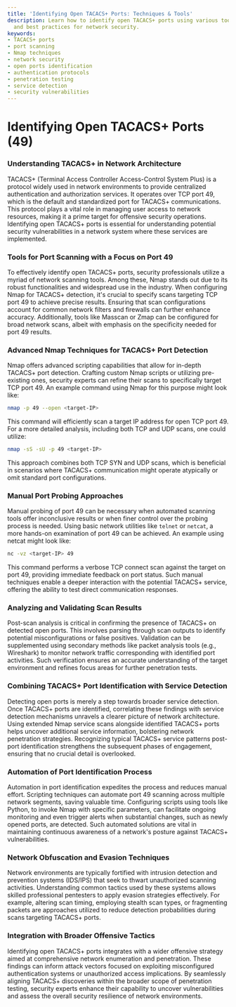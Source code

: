 ```yaml
---
title: 'Identifying Open TACACS+ Ports: Techniques & Tools'
description: Learn how to identify open TACACS+ ports using various tools, techniques,
  and best practices for network security.
keywords:
- TACACS+ ports
- port scanning
- Nmap techniques
- network security
- open ports identification
- authentication protocols
- penetration testing
- service detection
- security vulnerabilities
---
```


# Identifying Open TACACS+ Ports (49)

### Understanding TACACS+ in Network Architecture

TACACS+ (Terminal Access Controller Access-Control System Plus) is a protocol widely used in network environments to provide centralized authentication and authorization services. It operates over TCP port 49, which is the default and standardized port for TACACS+ communications. This protocol plays a vital role in managing user access to network resources, making it a prime target for offensive security operations. Identifying open TACACS+ ports is essential for understanding potential security vulnerabilities in a network system where these services are implemented.

### Tools for Port Scanning with a Focus on Port 49

To effectively identify open TACACS+ ports, security professionals utilize a myriad of network scanning tools. Among these, Nmap stands out due to its robust functionalities and widespread use in the industry. When configuring Nmap for TACACS+ detection, it's crucial to specify scans targeting TCP port 49 to achieve precise results. Ensuring that scan configurations account for common network filters and firewalls can further enhance accuracy. Additionally, tools like Masscan or Zmap can be configured for broad network scans, albeit with emphasis on the specificity needed for port 49 results.

### Advanced Nmap Techniques for TACACS+ Port Detection

Nmap offers advanced scripting capabilities that allow for in-depth TACACS+ port detection. Crafting custom Nmap scripts or utilizing pre-existing ones, security experts can refine their scans to specifically target TCP port 49. An example command using Nmap for this purpose might look like:

```bash
nmap -p 49 --open <target-IP>
```

This command will efficiently scan a target IP address for open TCP port 49. For a more detailed analysis, including both TCP and UDP scans, one could utilize:

```bash
nmap -sS -sU -p 49 <target-IP>
```

This approach combines both TCP SYN and UDP scans, which is beneficial in scenarios where TACACS+ communication might operate atypically or omit standard port configurations.

### Manual Port Probing Approaches

Manual probing of port 49 can be necessary when automated scanning tools offer inconclusive results or when finer control over the probing process is needed. Using basic network utilities like `telnet` or `netcat`, a more hands-on examination of port 49 can be achieved. An example using netcat might look like:

```bash
nc -vz <target-IP> 49
```

This command performs a verbose TCP connect scan against the target on port 49, providing immediate feedback on port status. Such manual techniques enable a deeper interaction with the potential TACACS+ service, offering the ability to test direct communication responses.

### Analyzing and Validating Scan Results

Post-scan analysis is critical in confirming the presence of TACACS+ on detected open ports. This involves parsing through scan outputs to identify potential misconfigurations or false positives. Validation can be supplemented using secondary methods like packet analysis tools (e.g., Wireshark) to monitor network traffic corresponding with identified port activities. Such verification ensures an accurate understanding of the target environment and refines focus areas for further penetration tests.

### Combining TACACS+ Port Identification with Service Detection

Detecting open ports is merely a step towards broader service detection. Once TACACS+ ports are identified, correlating these findings with service detection mechanisms unravels a clearer picture of network architecture. Using extended Nmap service scans alongside identified TACACS+ ports helps uncover additional service information, bolstering network penetration strategies. Recognizing typical TACACS+ service patterns post-port identification strengthens the subsequent phases of engagement, ensuring that no crucial detail is overlooked.

### Automation of Port Identification Process

Automation in port identification expedites the process and reduces manual effort. Scripting techniques can automate port 49 scanning across multiple network segments, saving valuable time. Configuring scripts using tools like Python, to invoke Nmap with specific parameters, can facilitate ongoing monitoring and even trigger alerts when substantial changes, such as newly opened ports, are detected. Such automated solutions are vital in maintaining continuous awareness of a network's posture against TACACS+ vulnerabilities.

### Network Obfuscation and Evasion Techniques

Network environments are typically fortified with intrusion detection and prevention systems (IDS/IPS) that seek to thwart unauthorized scanning activities. Understanding common tactics used by these systems allows skilled professional pentesters to apply evasion strategies effectively. For example, altering scan timing, employing stealth scan types, or fragmenting packets are approaches utilized to reduce detection probabilities during scans targeting TACACS+ ports.

### Integration with Broader Offensive Tactics

Identifying open TACACS+ ports integrates with a wider offensive strategy aimed at comprehensive network enumeration and penetration. These findings can inform attack vectors focused on exploiting misconfigured authentication systems or unauthorized access implications. By seamlessly aligning TACACS+ discoveries within the broader scope of penetration testing, security experts enhance their capability to uncover vulnerabilities and assess the overall security resilience of network environments.